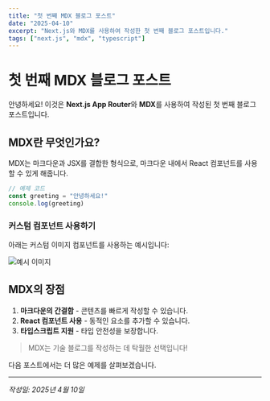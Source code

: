 ```yaml
---
title: "첫 번째 MDX 블로그 포스트"
date: "2025-04-10"
excerpt: "Next.js와 MDX를 사용하여 작성한 첫 번째 블로그 포스트입니다."
tags: ["next.js", "mdx", "typescript"]
---
```


# 첫 번째 MDX 블로그 포스트

안녕하세요! 이것은 **Next.js App Router**와 **MDX**를 사용하여 작성된 첫 번째 블로그 포스트입니다.

## MDX란 무엇인가요?

MDX는 마크다운과 JSX를 결합한 형식으로, 마크다운 내에서 React 컴포넌트를 사용할 수 있게 해줍니다.

```typescript
// 예제 코드
const greeting = "안녕하세요!"
console.log(greeting)
```

### 커스텀 컴포넌트 사용하기

아래는 커스텀 이미지 컴포넌트를 사용하는 예시입니다:

<Image
	src="https://app.netlify.com/.netlify/images?url=https://d33wubrfki0l68.cloudfront.net/67fa5e6f7a409d000810e300/screenshot_2025-04-12-12-41-50-0000.webp&fit=cover&h=500&q=40&w=800"
	alt="예시 이미지"
	width={800}
	height={400}
/>

## MDX의 장점

1. **마크다운의 간결함** - 콘텐츠를 빠르게 작성할 수 있습니다.
2. **React 컴포넌트 사용** - 동적인 요소를 추가할 수 있습니다.
3. **타입스크립트 지원** - 타입 안전성을 보장합니다.

> MDX는 기술 블로그를 작성하는 데 탁월한 선택입니다!

다음 포스트에서는 더 많은 예제를 살펴보겠습니다.

---

_작성일: 2025년 4월 10일_
